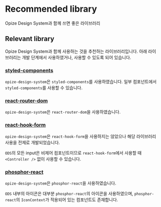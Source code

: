 
<Meta title="Opize Design System/Recommended library" />

# Recommended library
Opize Design System과 함께 쓰면 좋은 라이브러리

## Relevant library
Opize Design System과 함께 사용하는 것을 추천하는 라이브러리입니다. 아래 라이브러리는 개발 단계에서 사용하였거나, 사용할 수 있도록 되어 있습니다.

### [styled-components](https://www.npmjs.com/package/styled-components)
`opize-design-system`은 `styled-components`를 사용하였습니다. 일부 컴포넌트에서 `styled-components`를 사용할 수 있습니다.

### [react-router-dom](https://www.npmjs.com/package/react-router-dom)
`opize-design-system`은 `react-router-dom`을 사용하였습니다.

### [react-hook-form](https://www.npmjs.com/package/react-hook-form)
`opize-design-system`은 `react-hook-form`을 사용하지는 않았으나 해당 라이브러리 사용을 전제로 개발되었습니다.

`ODS`의 모든 input은 비제어 컴포넌트이므로 `react-hook-form`에서 사용할 때 `<Controller />` 없이 사용할 수 있습니다. 

### [phosphor-react](https://www.npmjs.com/package/phosphor-react)
`opize-design-system`은 `phosphor-react`을 사용하였습니다.

`ODS` 내부의 아이콘은 대부분 `phosphor-react`의 아이콘을 사용하였으며, `phosphor-react`의 `IconContext`가 적용되어 있는 컴포넌트도 존재합니다.


